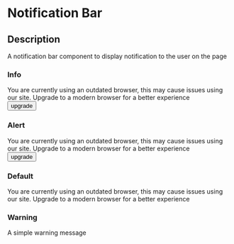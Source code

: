 

<Meta title="Components|Notification Bar" />

# Notification Bar

## Description

A notification bar component to display notification to the user on the page

### Info

<Preview>
  <Story name="info">
    <NotificationBar variant='info'>
      <div style={{display: 'flex', alignItems: 'center'}}>
        <StyledWarningIcon />
        <span>
          You are currently using an outdated browser, this may cause issues using our site. Upgrade to a modern browser
          for a better experience
        </span>
      </div>
      <button type="button" style={{ backgroundColor: 'red' }}>
        <StyledUpgradeIcon />
        upgrade
      </button>
    </NotificationBar>
  </Story>
</Preview>

### Alert

<Preview>
  <Story name="alert">
    <NotificationBar variant='alert'>
      <div style={{display: 'flex', alignItems: 'center'}}>
        <StyledWarningIcon />
        <span>
          You are currently using an outdated browser, this may cause issues using our site. Upgrade to a modern browser
          for a better experience
        </span>
      </div>
      <button type="button" style={{ backgroundColor: 'red' }}>
        <StyledUpgradeIcon />
        upgrade
      </button>
    </NotificationBar>
  </Story>
</Preview>

### Default

<Preview>
  <Story name="default">
    <NotificationBar>
      You are currently using an outdated browser, this may cause issues using our site. Upgrade to a modern browser for a better experience
    </NotificationBar>
  </Story>
</Preview>

### Warning

<Preview>
  <Story name="warning">
    <NotificationBar variant="warning">
      A simple warning message
    </NotificationBar>
  </Story>
</Preview>


